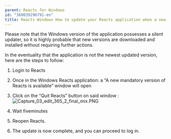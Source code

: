 ```yaml
---
parent: Reacts for Windows
id: "360039296791-en"
title: Reacts Windows How to update your Reacts application when a new mandatory version is available 
---
```

Please note that the Windows version of the application possesses a silent updater, so it is highly probable that new versions are downloaded and installed without requiring further actions.  

In the eventuality that the application is not the newest updated version, here are the steps to follow:

1.  Login to Reacts
2.  Once in the Windows Reacts application: a “A new mandatory version of Reacts is available” window will open
      
    
3.  Click on the “Quit Reacts” button on said window :  
    ![Capture_03_edit_365_2_final_mix.PNG](@assets/attachments/Capture_03_edit_365_2_final_mix.PNG)
      
    
4.  Wait fiveminutes
      
    
5.  Reopen Reacts.
6.  The update is now complete, and you can proceed to log in.


